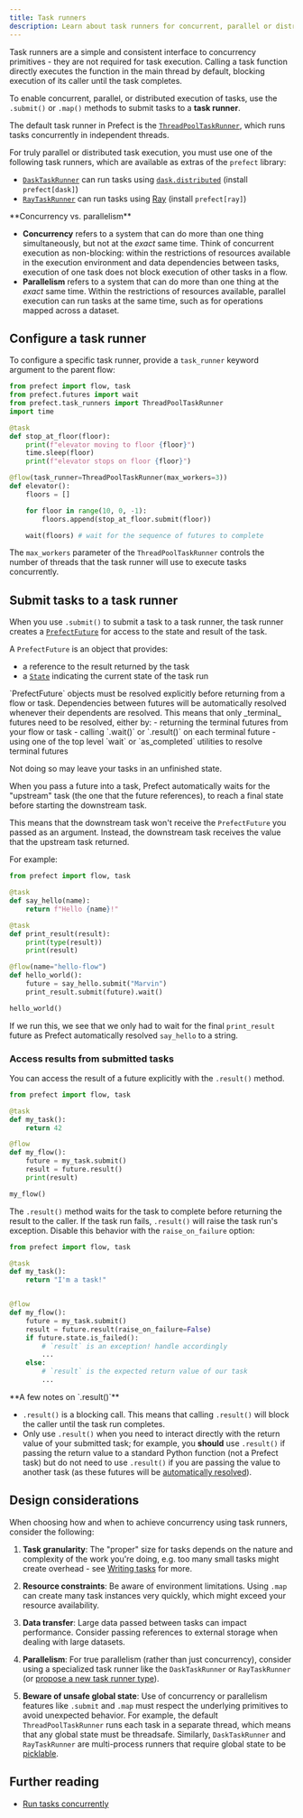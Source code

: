 ```yaml
---
title: Task runners
description: Learn about task runners for concurrent, parallel or distributed execution of tasks.
---
```



Task runners are a simple and consistent interface to concurrency primitives - they are not required for task execution.
Calling a task function directly executes the function in the main thread by default, 
blocking execution of its caller until the task completes. 

To enable concurrent, parallel, or distributed execution of tasks, use the `.submit()` or `.map()` methods to submit tasks to a **task runner**. 

The default task runner in Prefect is the [`ThreadPoolTaskRunner`](https://reference.prefect.io/prefect/task_runners/#prefect.task_runners.ThreadPoolTaskRunner),
which runs tasks concurrently in independent threads.

For truly parallel or distributed task execution, you must use one of the following task runners, which are available as extras of the `prefect` library:

- [`DaskTaskRunner`](https://github.com/PrefectHQ/prefect/tree/main/src/integrations/prefect-dask) can run tasks using [`dask.distributed`](http://distributed.dask.org/) (install `prefect[dask]`)
- [`RayTaskRunner`](https://github.com/PrefectHQ/prefect/tree/main/src/integrations/prefect-ray) can run tasks using [Ray](https://www.ray.io/) (install `prefect[ray]`)

<Note>
**Concurrency vs. parallelism**

- **Concurrency** refers to a system that can do more than one thing simultaneously, 
but not at the _exact_ same time. Think of concurrent execution as non-blocking: 
within the restrictions of resources available in the execution environment and data dependencies between tasks, 
execution of one task does not block execution of other tasks in a flow.
-  **Parallelism** refers to a system that can do more than one thing at the _exact_ same time. 
Within the restrictions of resources available, parallel execution can run tasks at the same time, 
such as for operations mapped across a dataset.
</Note>

## Configure a task runner

To configure a specific task runner, provide a `task_runner` keyword argument to the parent flow:

```python {12}
from prefect import flow, task
from prefect.futures import wait
from prefect.task_runners import ThreadPoolTaskRunner
import time

@task
def stop_at_floor(floor):
    print(f"elevator moving to floor {floor}")
    time.sleep(floor)
    print(f"elevator stops on floor {floor}")

@flow(task_runner=ThreadPoolTaskRunner(max_workers=3))
def elevator():
    floors = []

    for floor in range(10, 0, -1):
        floors.append(stop_at_floor.submit(floor))

    wait(floors) # wait for the sequence of futures to complete
```

The `max_workers` parameter of the `ThreadPoolTaskRunner` controls the number of threads that the task runner will use to execute tasks concurrently.

## Submit tasks to a task runner

When you use `.submit()` to submit a task to a task runner, the task runner creates a 
[`PrefectFuture`](https://reference.prefect.io/prefect/futures/#prefect.futures.PrefectFuture) for access to the state and 
result of the task.

A `PrefectFuture` is an object that provides:
- a reference to the result returned by the task
- a [`State`](https://reference.prefect.io/prefect/server/schemas/states/) indicating the current state of the task run

<Warning>
`PrefectFuture` objects must be resolved explicitly before returning from a flow or task. 
Dependencies between futures will be automatically resolved whenever their dependents are resolved.
This means that only _terminal_ futures need to be resolved, either by:
- returning the terminal futures from your flow or task
- calling `.wait()` or `.result()` on each terminal future
- using one of the top level `wait` or `as_completed` utilities to resolve terminal futures

Not doing so may leave your tasks in an unfinished state.
</Warning>

When you pass a future into a task, Prefect automatically waits for the "upstream" task (the one that the future references), 
to reach a final state before starting the downstream task.

This means that the downstream task won't receive the `PrefectFuture` you passed as an argument. 
Instead, the downstream task receives the value that the upstream task returned.

For example:

```python
from prefect import flow, task

@task
def say_hello(name):
    return f"Hello {name}!"

@task
def print_result(result):
    print(type(result))
    print(result)

@flow(name="hello-flow")
def hello_world():
    future = say_hello.submit("Marvin")
    print_result.submit(future).wait()

hello_world()
```

If we run this, we see that we only had to wait for the final `print_result` future as Prefect automatically resolved `say_hello` to a string.

### Access results from submitted tasks

You can access the result of a future explicitly with the `.result()` method.

```python
from prefect import flow, task

@task
def my_task():
    return 42

@flow
def my_flow():
    future = my_task.submit()
    result = future.result()
    print(result)

my_flow()
```

The `.result()` method waits for the task to complete before returning the result to the caller. 
If the task run fails, `.result()` will raise the task run's exception. Disable this behavior 
with the `raise_on_failure` option:

```python
from prefect import flow, task

@task
def my_task():
    return "I'm a task!"


@flow
def my_flow():
    future = my_task.submit()
    result = future.result(raise_on_failure=False)
    if future.state.is_failed():
        # `result` is an exception! handle accordingly
        ...
    else:
        # `result` is the expected return value of our task
        ...
```

<Note>
**A few notes on `.result()`**

- `.result()` is a blocking call.
This means that calling `.result()` will block the caller until the task run completes.
- Only use `.result()` when you need to interact directly with the return value of your submitted task;
for example, you **should** use `.result()` if passing the return value to a standard Python function (not a 
Prefect task) but do not need to use `.result()` if you are passing the value to another task (as these futures will be [automatically resolved](/v3/develop/task-runners/#submit-tasks-to-a-task-runner)).
</Note>


## Design considerations

When choosing how and when to achieve concurrency using task runners, consider the following:

1. **Task granularity**: The "proper" size for tasks depends on the nature and complexity of the work you're doing, e.g. too many small tasks might create overhead - see [Writing tasks](/v3/develop/write-tasks) for more.

2. **Resource constraints**: Be aware of environment limitations. Using `.map` can create many task instances very quickly, which might exceed your resource availability.

3. **Data transfer**: Large data passed between tasks can impact performance. Consider passing references to external storage when dealing with large datasets.

4. **Parallelism**: For true parallelism (rather than just concurrency), consider using a specialized task runner like the `DaskTaskRunner` or `RayTaskRunner` (or [propose a new task runner type](https://github.com/PrefectHQ/prefect/issues/new?template=2_feature_enhancement.yaml)).

5. **Beware of unsafe global state**: Use of concurrency or parallelism features like `.submit` and `.map` must respect the underlying primitives to avoid unexpected behavior. For example, the default `ThreadPoolTaskRunner` runs each task in a separate thread, which means that any global state must be threadsafe. Similarly, `DaskTaskRunner` and `RayTaskRunner` are multi-process runners that require global state to be [picklable](https://docs.python.org/3/library/pickle.html).


## Further reading

- [Run tasks concurrently](/v3/how-to-guides/workflows/run-work-concurrently)
